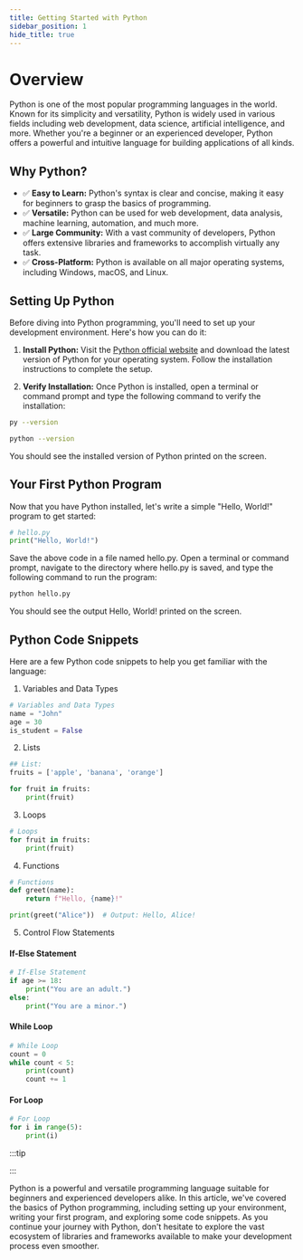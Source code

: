 ```yaml
---
title: Getting Started with Python
sidebar_position: 1
hide_title: true
---
```



# Overview

Python is one of the most popular programming languages in the world. Known for its simplicity and versatility, Python is widely used in various fields including web development, data science, artificial intelligence, and more. Whether you're a beginner or an experienced developer, Python offers a powerful and intuitive language for building applications of all kinds.

## Why Python?

- ✅ **Easy to Learn:** Python's syntax is clear and concise, making it easy for beginners to grasp the basics of programming.
- ✅ **Versatile:** Python can be used for web development, data analysis, machine learning, automation, and much more.
- ✅ **Large Community:** With a vast community of developers, Python offers extensive libraries and frameworks to accomplish virtually any task.
- ✅ **Cross-Platform:** Python is available on all major operating systems, including Windows, macOS, and Linux.

## Setting Up Python

Before diving into Python programming, you'll need to set up your development environment. Here's how you can do it:

1. **Install Python:** Visit the [Python official website](https://www.python.org/downloads/) and download the latest version of Python for your operating system. Follow the installation instructions to complete the setup.

2. **Verify Installation:** Once Python is installed, open a terminal or command prompt and type the following command to verify the installation:

<Tabs groupId="operating-systems">
  <TabItem value="win" label="Windows">
   
   ```bash
   py --version
   ```
  
  </TabItem>
  <TabItem value="unix" label="Unix">
  
  ```bash
  python --version
  ```
  
  </TabItem>
</Tabs>

You should see the installed version of Python printed on the screen.

## Your First Python Program

Now that you have Python installed, let's write a simple "Hello, World!" program to get started:

```py
# hello.py
print("Hello, World!")
```

Save the above code in a file named hello.py. Open a terminal or command prompt, navigate to the directory where hello.py is saved, and type the following command to run the program:

```bash
python hello.py
```




You should see the output Hello, World! printed on the screen.

## Python Code Snippets

Here are a few Python code snippets to help you get familiar with the language:

1. Variables and Data Types

```py
# Variables and Data Types
name = "John"
age = 30
is_student = False
```

2. Lists

```py
## List:
fruits = ['apple', 'banana', 'orange']

for fruit in fruits:
    print(fruit)
```

3. Loops

```py
# Loops
for fruit in fruits:
    print(fruit)
```

4. Functions

```py
# Functions
def greet(name):
    return f"Hello, {name}!"

print(greet("Alice"))  # Output: Hello, Alice!
```

5. Control Flow Statements

#### If-Else Statement

```py
# If-Else Statement
if age >= 18:
    print("You are an adult.")
else:
    print("You are a minor.")
```

#### While Loop

```py
# While Loop
count = 0
while count < 5:
    print(count)
    count += 1
```

#### For Loop

```py
# For Loop
for i in range(5):
    print(i)
```

:::tip

:::


Python is a powerful and versatile programming language suitable for beginners and experienced developers alike. In this article, we've covered the basics of Python programming, including setting up your environment, writing your first program, and exploring some code snippets. As you continue your journey with Python, don't hesitate to explore the vast ecosystem of libraries and frameworks available to make your development process even smoother.

